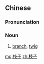 ==Chinese==
{{zh-forms}}

===Pronunciation===
{{zh-pron
|m=zhīzi
|cat=n
}}

===Noun===
{{zh-noun}}

# [[branch]], [[twig]]

[[mg:枝子]]
[[zh:枝子]]